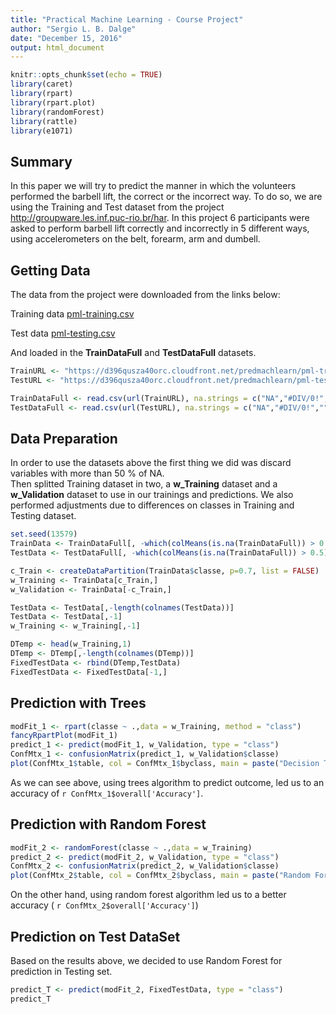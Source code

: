 ```yaml
---
title: "Practical Machine Learning - Course Project"
author: "Sergio L. B. Dalge"
date: "December 15, 2016"
output: html_document
---
```


```r
knitr::opts_chunk$set(echo = TRUE)
library(caret)
library(rpart)
library(rpart.plot)
library(randomForest)
library(rattle)
library(e1071)
```

## Summary

In this paper we will try to predict the manner in which the volunteers performed the barbell lift, the correct or the incorrect way. To do so, we are using the Training and Test dataset from the project [http://groupware.les.inf.puc-rio.br/har](http://groupware.les.inf.puc-rio.br/har). In this project 6 participants were asked to perform barbell lift correctly and incorrectly in 5 different ways, using accelerometers on the belt, forearm, arm and dumbell.
 

## Getting Data

The data from the project were downloaded from the links below:

Training data [pml-training.csv](https://d396qusza40orc.cloudfront.net/predmachlearn/pml-training.csv)

Test data [pml-testing.csv](https://d396qusza40orc.cloudfront.net/predmachlearn/pml-testing.csv)

And loaded in the **TrainDataFull** and **TestDataFull** datasets.

```r
TrainURL <- "https://d396qusza40orc.cloudfront.net/predmachlearn/pml-training.csv"
TestURL <- "https://d396qusza40orc.cloudfront.net/predmachlearn/pml-testing.csv"

TrainDataFull <- read.csv(url(TrainURL), na.strings = c("NA","#DIV/0!",""))
TestDataFull <- read.csv(url(TestURL), na.strings = c("NA","#DIV/0!",""))
```

## Data Preparation

In order to use the datasets above the first thing we did was discard variables with more than 50 % of NA.  
Then splitted Training dataset in two, a **w_Training** dataset and a **w_Validation** dataset to use in our trainings and predictions. 
We also performed adjustments due to differences on classes in Training and Testing dataset.

```r
set.seed(13579)
TrainData <- TrainDataFull[, -which(colMeans(is.na(TrainDataFull)) > 0.5)]
TestData <- TestDataFull[, -which(colMeans(is.na(TrainDataFull)) > 0.5)]

c_Train <- createDataPartition(TrainData$classe, p=0.7, list = FALSE)
w_Training <- TrainData[c_Train,]
w_Validation <- TrainData[-c_Train,]

TestData <- TestData[,-length(colnames(TestData))]
TestData <- TestData[,-1]
w_Training <- w_Training[,-1]

DTemp <- head(w_Training,1)
DTemp <- DTemp[,-length(colnames(DTemp))]
FixedTestData <- rbind(DTemp,TestData)
FixedTestData <- FixedTestData[-1,]
```


## Prediction with Trees


```r
modFit_1 <- rpart(classe ~ .,data = w_Training, method = "class")
fancyRpartPlot(modFit_1)
predict_1 <- predict(modFit_1, w_Validation, type = "class")
ConfMtx_1 <- confusionMatrix(predict_1, w_Validation$classe)
plot(ConfMtx_1$table, col = ConfMtx_1$byclass, main = paste("Decision Tree ( Accuracy = ", round(ConfMtx_1$overall['Accuracy'],4), " )"))
```
  
As we can see above, using trees algorithm to predict outcome, led us to an accuracy of `r ConfMtx_1$overall['Accuracy']`.

## Prediction with Random Forest

```r
modFit_2 <- randomForest(classe ~ .,data = w_Training)
predict_2 <- predict(modFit_2, w_Validation, type = "class")
ConfMtx_2 <- confusionMatrix(predict_2, w_Validation$classe)
plot(ConfMtx_2$table, col = ConfMtx_2$byclass, main = paste("Random Forest ( Accuracy = ", round(ConfMtx_2$overall['Accuracy'],4), " )"))

```

On the other hand, using random forest algorithm led us to a better accuracy ( `r ConfMtx_2$overall['Accuracy']`)


## Prediction on Test DataSet 

Based on the results above, we decided to use Random Forest for prediction in Testing set.

```r
predict_T <- predict(modFit_2, FixedTestData, type = "class")
predict_T
```


